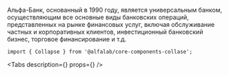 


<Meta
    title='Компоненты/Collapse'
    component={Collapse}
/>

<!-- Canvas -->

<Story name='Collapse'>
    <Collapse
        collapsedLabel='Подробнее'
        expandedLabel='Скрыть'
        isExpanded={ true }
    >
        <p style={{ margin: '0 0 16px 0' }}>
            Альфа-Банк, основанный в 1990 году, является универсальным банком,
            осуществляющим все основные виды банковских операций, представленных
            на рынке финансовых услуг, включая обслуживание частных и корпоративных
            клиентов, инвестиционный банковский бизнес, торговое финансирование и т.д.
        </p>
    </Collapse>
</Story>

<!-- Docs -->

<ComponentHeader
    name='Collapse'
    version={version}
    package='@alfalab/core-components-collapse'
    stage={1}
/>

```tsx
import { Collapse } from '@alfalab/core-components-collase';
```

<Tabs
    description={<Description />}
    props={<Props of={Collapse} />}
/>

